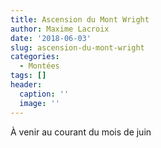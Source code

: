 ```yaml
---
title: Ascension du Mont Wright
author: Maxime Lacroix
date: '2018-06-03'
slug: ascension-du-mont-wright
categories:
  - Montées
tags: []
header:
  caption: ''
  image: ''
---
```


À venir au courant du mois de juin